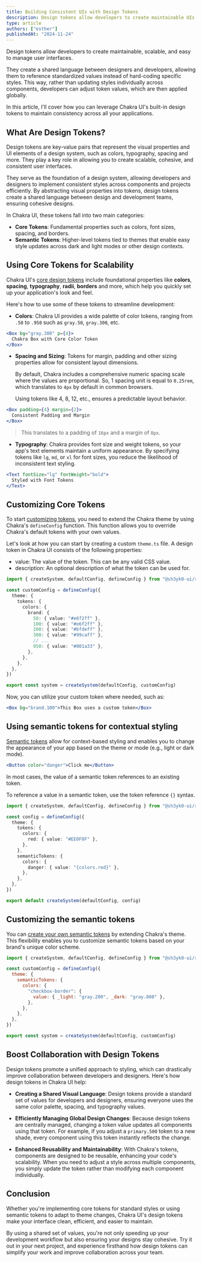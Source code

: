 ```yaml
---
title: Building Consistent UIs with Design Tokens
description: Design tokens allow developers to create maintainable UIs
type: article
authors: ["esther"]
publishedAt: "2024-11-24"
---
```


Design tokens allow developers to create maintainable, scalable, and easy to
manage user interfaces.

They create a shared language between designers and developers, allowing them to
reference standardized values instead of hard-coding specific styles. This way,
rather than updating styles individually across components, developers can
adjust token values, which are then applied globally.

In this article, I'll cover how you can leverage Chakra UI's built-in design
tokens to maintain consistency across all your applications.

## What Are Design Tokens?

Design tokens are key-value pairs that represent the visual properties and UI
elements of a design system, such as colors, typography, spacing and more. They
play a key role in allowing you to create scalable, cohesive, and consistent
user interfaces.

They serve as the foundation of a design system, allowing developers and
designers to implement consistent styles across components and projects
efficiently. By abstracting visual properties into tokens, design tokens create
a shared language between design and development teams, ensuring cohesive
designs.

In Chakra UI, these tokens fall into two main categories:

- **Core Tokens**: Fundamental properties such as colors, font sizes, spacing,
  and borders.
- **Semantic Tokens**: Higher-level tokens tied to themes that enable easy style
  updates across dark and light modes or other design contexts.

## Using Core Tokens for Scalability

Chakra UI's [core design tokens](/docs/theming/tokens) include foundational
properties like **colors**, **spacing**, **typography**, **radii**, **borders**
and more, which help you quickly set up your application's look and feel.

Here's how to use some of these tokens to streamline development:

- **Colors**: Chakra UI provides a wide palette of color tokens, ranging from
  `.50` to `.950` such as `gray.50`, `gray.300`, etc.

```jsx
<Box bg="gray.300" p={4}>
  Chakra Box with Core Color Token
</Box>
```

- **Spacing and Sizing**: Tokens for margin, padding and other sizing properties
  allow for consistent layout dimensions.

  By default, Chakra includes a comprehensive numeric spacing scale where the
  values are proportional. So, 1 spacing unit is equal to `0.25rem`, which
  translates to `4px` by default in common browsers.

  Using tokens like 4, 8, 12, etc., ensures a predictable layout behavior.

```jsx
<Box padding={4} margin={2}>
  Consistent Padding and Margin
</Box>
```

> This translates to a padding of `16px` and a margin of `8px`.

- **Typography**: Chakra provides font size and weight tokens, so your app's
  text elements maintain a uniform appearance. By specifying tokens like `lg`,
  `md`, or `xl` for font sizes, you reduce the likelihood of inconsistent text
  styling.

```jsx
<Text fontSize="lg" fontWeight="bold">
  Styled with Font Tokens
</Text>
```

## Customizing Core Tokens

To start [customizing tokens](/docs/theming/customization/colors#tokens), you
need to extend the Chakra theme by using Chakra's `defineConfig` function. This
function allows you to override Chakra's default tokens with your own values.

Let's look at how you can start by creating a custom `theme.ts` file. A design
token in Chakra UI consists of the following properties:

- value: The value of the token. This can be any valid CSS value.
- description: An optional description of what the token can be used for.

```ts
import { createSystem, defaultConfig, defineConfig } from "@sh3yk0-ui/react"

const customConfig = defineConfig({
  theme: {
    tokens: {
      colors: {
        brand: {
          50: { value: "#e6f2ff" },
          100: { value: "#e6f2ff" },
          200: { value: "#bfdeff" },
          300: { value: "#99caff" },
          // ...
          950: { value: "#001a33" },
        },
      },
    },
  },
})

export const system = createSystem(defaultConfig, customConfig)
```

Now, you can utilize your custom token where needed, such as:

```jsx
<Box bg="brand.100">This Box uses a custom token</Box>
```

## Using semantic tokens for contextual styling

[Semantic tokens](/docs/theming/semantic-tokens) allow for context-based styling
and enables you to change the appearance of your app based on the theme or mode
(e.g., light or dark mode).

```jsx
<Button color="danger">Click me</Button>
```

In most cases, the value of a semantic token references to an existing token.

To reference a value in a semantic token, use the token reference `{}` syntax.

```ts
import { createSystem, defaultConfig, defineConfig } from "@sh3yk0-ui/react"

const config = defineConfig({
  theme: {
    tokens: {
      colors: {
        red: { value: "#EE0F0F" },
      },
    },
    semanticTokens: {
      colors: {
        danger: { value: "{colors.red}" },
      },
    },
  },
})

export default createSystem(defaultConfig, config)
```

## Customizing the semantic tokens

You can
[create your own semantic tokens](/docs/theming/customization/colors#custom-tokens)
by extending Chakra's theme. This flexibility enables you to customize semantic
tokens based on your brand's unique color scheme.

```jsx
import { createSystem, defaultConfig, defineConfig } from "@sh3yk0-ui/react"

const customConfig = defineConfig({
  theme: {
    semanticTokens: {
      colors: {
        "checkbox-border": {
          value: { _light: "gray.200", _dark: "gray.800" },
        },
      },
    },
  },
})

export const system = createSystem(defaultConfig, customConfig)
```

## Boost Collaboration with Design Tokens

Design tokens promote a unified approach to styling, which can drastically
improve collaboration between developers and designers. Here's how design tokens
in Chakra UI help:

- **Creating a Shared Visual Language**: Design tokens provide a standard set of
  values for developers and designers, ensuring everyone uses the same color
  palette, spacing, and typography values.

- **Efficiently Managing Global Design Changes**: Because design tokens are
  centrally managed, changing a token value updates all components using that
  token. For example, if you adjust a `primary.500` token to a new shade, every
  component using this token instantly reflects the change.

- **Enhanced Reusability and Maintainability**: With Chakra's tokens, components
  are designed to be reusable, enhancing your code's scalability. When you need
  to adjust a style across multiple components, you simply update the token
  rather than modifying each component individually.

## Conclusion

Whether you're implementing core tokens for standard styles or using semantic
tokens to adapt to theme changes, Chakra UI's design tokens make your interface
clean, efficient, and easier to maintain.

By using a shared set of values, you're not only speeding up your development
workflow but also ensuring your designs stay cohesive. Try it out in your next
project, and experience firsthand how design tokens can simplify your work and
improve collaboration across your team.
